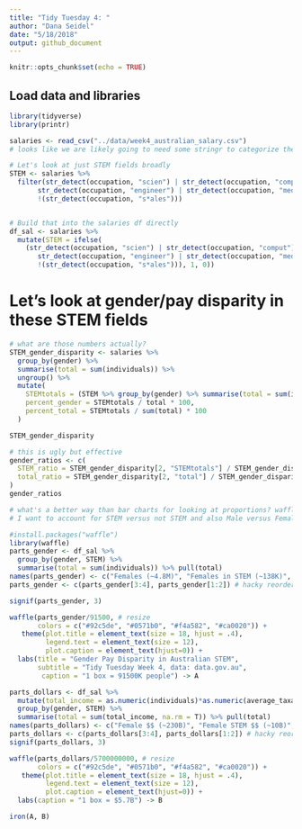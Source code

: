 ```yaml
---
title: "Tidy Tuesday 4: " 
author: "Dana Seidel"
date: "5/18/2018"
output: github_document
---
```


```r
knitr::opts_chunk$set(echo = TRUE)
```

## Load data and libraries

```r
library(tidyverse)
library(printr)

salaries <- read_csv("../data/week4_australian_salary.csv")
# looks like we are likely going to need some stringr to categorize these.

# Let's look at just STEM fields broadly
STEM <- salaries %>% 
  filter(str_detect(occupation, "scien") | str_detect(occupation, "comput") |
       str_detect(occupation, "engineer") | str_detect(occupation, "medic"),  
       !(str_detect(occupation, "s*ales")))


# Build that into the salaries df directly
df_sal <- salaries %>% 
  mutate(STEM = ifelse(
    (str_detect(occupation, "scien") | str_detect(occupation, "comput") |
       str_detect(occupation, "engineer") | str_detect(occupation, "medic") & 
       !(str_detect(occupation, "s*ales"))), 1, 0))
```

# Let's look at gender/pay disparity in these STEM fields

```r
# what are those numbers actually?
STEM_gender_disparity <- salaries %>%
  group_by(gender) %>%
  summarise(total = sum(individuals)) %>%
  ungroup() %>%
  mutate(
    STEMtotals = (STEM %>% group_by(gender) %>% summarise(total = sum(individuals)) %>% pull(total)), # is there a cleaner way to do this? Probably a mutate earlier on
    percent_gender = STEMtotals / total * 100,
    percent_total = STEMtotals / sum(total) * 100
  )

STEM_gender_disparity

# this is ugly but effective
gender_ratios <- c(
  STEM_ratio = STEM_gender_disparity[2, "STEMtotals"] / STEM_gender_disparity[1, "STEMtotals"],
  total_ratio = STEM_gender_disparity[2, "total"] / STEM_gender_disparity[1, "total"]
)
gender_ratios

# what's a better way than bar charts for looking at proportions? waffle charts!
# I want to account for STEM versus not STEM and also Male versus Female.

#install.packages("waffle")
library(waffle) 
parts_gender <- df_sal %>% 
  group_by(gender, STEM) %>% 
  summarise(total = sum(individuals)) %>% pull(total)
names(parts_gender) <- c("Females (~4.8M)", "Females in STEM (~138K)", "Males (~5M)", "Males in STEM (~359K)")
parts_gender <- c(parts_gender[3:4], parts_gender[1:2]) # hacky reorder

signif(parts_gender, 3)

waffle(parts_gender/91500, # resize
       colors = c("#92c5de", "#0571b0", "#f4a582", "#ca0020")) +
   theme(plot.title = element_text(size = 18, hjust = .4),
         legend.text = element_text(size = 12), 
         plot.caption = element_text(hjust=0)) +
  labs(title = "Gender Pay Disparity in Australian STEM",
       subtitle = "Tidy Tuesday Week 4, data: data.gov.au",
        caption = "1 box = 91500K people") -> A

```

```r
parts_dollars <- df_sal %>% 
  mutate(total_income = as.numeric(individuals)*as.numeric(average_taxable_income)) %>% 
  group_by(gender, STEM) %>% 
  summarise(total = sum(total_income, na.rm = T)) %>% pull(total)
names(parts_dollars) <- c("Female $$ (~230B)", "Female STEM $$ (~10B)", "Male $$ (~363B)", "Male STEM $$ (~36B)")
parts_dollars <- c(parts_dollars[3:4], parts_dollars[1:2]) # hacky reorder
signif(parts_dollars, 3)

waffle(parts_dollars/5700000000, # resize
       colors = c("#92c5de", "#0571b0", "#f4a582", "#ca0020")) +
   theme(plot.title = element_text(size = 18, hjust = .4),
         legend.text = element_text(size = 12), 
         plot.caption = element_text(hjust=0)) +
  labs(caption = "1 box = $5.7B") -> B 
```

```r
iron(A, B)
```



